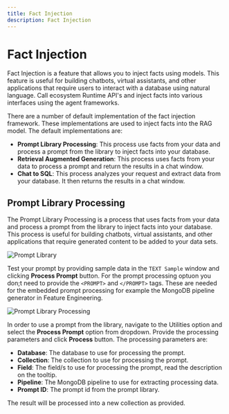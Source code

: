 ```yaml
---
title: Fact Injection
description: Fact Injection
---
```


# Fact Injection

Fact Injection is a feature that allows you to inject facts using models. This feature is useful for building chatbots, virtual assistants, and other applications that require users to interact with a database using natural language. Call ecosystem Runtime API's and inject facts into various interfaces using the agent frameworks.

There are a number of default implementation of the fact injection framework. These implementations are used to inject facts into the RAG model. The default implementations are:
- **Prompt Library Processing**: This process use facts from your data and process a prompt from the library to inject facts into your database.
- **Retrieval Augmented Generation**: This process uses facts from your data to process a prompt and return the results in a chat window.
- **Chat to SQL**: This process analyzes your request and extract data from your database. It then returns the results in a chat window.

## Prompt Library Processing

The Prompt Library Processing is a process that uses facts from your data and process a prompt from the library to inject facts into your database. This process is useful for building chatbots, virtual assistants, and other applications that require generated content to be added to your data sets.

![Prompt Library](/images/configuration/generative/prompt_library.png)

Test your prompt by providing sample data in the ```TEXT Sample``` window and clicking **Process Prompt** button. For the prompt processing optuon you don;t need to provide the ```<PROMPT>``` and ```</PROMPT>``` tags. These are needed for the embedded prompt processing for example the MongoDB pipeline generator in Feature Engineering.

![Prompt Library Processing](/images/configuration/generative/prompt_process.png)

In order to use a prompt from the library, navigate to the Utilities option and select the **Process Prompt** option from dropdown. Provide the processing parameters and click **Process** button. The processing parameters are:
- **Database**: The database to use for processing the prompt.
- **Collection**: The collection to use for processing the prompt.
- **Field**: The field/s to use for processing the prompt, read the description on the tooltip.
- **Pipeline**: The MongoDB pipeline to use for extracting processing data.
- **Prompt ID**: The prompt id from the prompt library.

The result will be processed into a new collection as provided.
